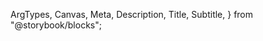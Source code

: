   ArgTypes,
  Canvas,
  Meta,
  Description,
  Title,
  Subtitle,
} from "@storybook/blocks";


<Meta of={ColorWheelStories} title="Docs" />

<Title of={ColorWheelStories} />
<Subtitle of={ColorWheelStories} />
<ComponentDetails />

<Description of={ColorWheelStories} />

## Usage notes:

- For a given rotation on the wheel, X, the `.spectrum-ColorHandle` should be moved by applying the style property `transform: translate(${Y * Math.cos(X)}px, ${Y * Math.sin(X)}px)`, where Y is `((radius - .spectrum-colorwheel-track-width) / 2))`
- Set the value attribute of `.spectrum-ColorWheel-value` to the currently selected color (i.e. `hsl(326, 100%, 50%)`)
- Add `.is-dragged` when the handle is being dragged

## Standard

<Canvas of={ColorWheelStories.Default} />

## Disabled

<Canvas of={ColorWheelStories.Disabled} />

## With color area

Usage notes:

- To display with ColorArea inside of ColorWheel, add ColorArea to `.spectrum-ColorWheel-colorarea-container` with `style="--mod-colorarea-width: 70.1%; --mod-colorarea-height: 70.1%"`
- `.spectrum-colorwheel-colorarea-container-size` is hard coded to position the ColorArea within the ColorWheel using `.spectrum-color-wheel-color-area-margin`. Using JS container size can be calcaulted with `Math.sqrt(2 * R * R)`, where R is the `innerRadius` as calcaulted for the clip paths
- `.spectrum-colorwheel-path`, `.spectrum-colorwheel-path-borders`, and `.spectrum-colorwheel-colorarea-container` are hard coded in CSS and include token values in custom CSS variables so they can be accessed with JS to and used to calculate these values, `const wheel = document.querySelector(".spectrum-ColorWheel-wheel") getComputedStyle(wheel).getPropertyValue('--track-width'))`

<Canvas of={ColorWheelStories.WithColorArea} />

## Properties

The component accepts the following inputs (properties):

<ArgTypes />

## Tagged releases

<TaggedReleases />
